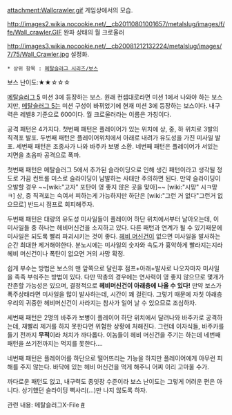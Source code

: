 attachment:Wallcrawler.gif
게임상에서의 모습.

http://images2.wikia.nocookie.net/__cb20110801001657/metalslug/images/f/fe/Wall_crawler.GIF
완파 상태의 월 크로울러

http://images3.wikia.nocookie.net/__cb20081212132224/metalslug/images/7/75/Wall_Crawler.jpg
설정화.

 * 상위 항목 : [[메탈슬러그 시리즈/보스]]
보스 난이도:★★☆☆☆

[[메탈슬러그 5]] 미션 3에 등장하는 보스. 원래 컨셉대로라면 미션 1에서 나와야 하는 보스지만, [[메탈슬러그 5]]는 미션 구성이 바뀌었기에 현재 미션 3에 등장하는 보스이다. 내구력은 레벨8 기준으로 600이다. 월 크로울러라는 이름은 가칭이다.

공격 패턴은 4가지다.
첫번째 패턴은 플레이어가 있는 위치에 상, 중, 하 위치로 3발의 직격포 발포.
두번째 패턴은 플레이어위치에서 아래로 내려가 유도성을 가진 미사일 발포.
세번째 패턴은 조종사가 나와 바주카 보병 소환.
네번째 패턴은 플레이어가 서있는 지면을 초음파 공격으로 폭파.

첫번째 패턴은 메탈슬러그 5에서 추가된 슬라이딩으로 인해 생긴 패턴이라고 생각될 정도로 가끔 컨트롤 미스로 슬라이딩이 남발하는 사태만 주의하면 된다. 만약 슬라이딩이 오발할 경우 ~~[wiki:"고자" 포탄이 영 좋지 않은 곳을 맞아]~~ [wiki:"시망" 시ㅋ망ㅋ] 상, 중 직격포는 숙여서 피하는게 가능하지만 하단은 [wiki:"그런 거 없다"그런거 없으므로] 반드시 점프로 회피해주자.

두번째 패턴은 대량의 유도성 미사일들이 플레이어 하단 위치에서부터 날아오는데, 이 미사일들 중 하나는 헤비머신건을 소지하고 있다. 다른 패턴과 연계가 될 수 있기때문에 미사일은 되도록 빨리 파괴시키는 것이 좋다. [[헤비 머신건]]이 없으면 미사일을 발사하는 순간 최대한 제거해야한다. 분노시에는 미사일의 숫자와 속도가 흉악하게 빨라지는지라 헤비 머신건이나 폭탄이 없으면 거의 사망 확정.

쉽게 부수는 방법은 보스의 맨 앞쪽으로 달린후 점프+아래+발사로 나오자마자 미사일을 족족 부숴주는 방법이 있다. 다만 딱총의 경우에는 연사력이 영 좋지 않으므로 몇개가 잔존할 가능성은 있으며, 결정적으로 '''헤비머신건이 아래층에 나올 수 있다!''' 만약 보스가 폭주상태라면 미사일을 많이 발사하는데, 시간이 꽤 걸린다. 그렇기 때문에 자칫 아래층 우리의 귀중한 헤비머신건이 사라지는 참사가 일어 날 수 있으므로 조심하자.

세번째 패턴은 2명의 바주카 보병이 플레이어 하단 위치에서 달려나와 바주카로 공격하는데, 재빨리 제거를 하지 못한다면 위험한 상황에 처해진다. 그런데 이자식들, 바주카를 들기 전까지 '''무적'''이라 처치가 까다롭다. 이놈들이 헤비 머신건을 주기는 하는데 네번째 패턴을 쓰기전까지는 먹지를 못한다….

네번째 패턴은 플레이어를 하단으로 떨어뜨리는 기능을 하지만 플레이어에게 아무런 피해를 주지 않는다. 바닥에 있는 헤비 머신건을 먹게 해주니 어찌 이리 고마울 수가.

까다로운 패턴도 없고, 내구력도 종잇장 수준이라 보스 난이도는 그렇게 어려운 편은 아니다. 상기했던 슬라이딩 삑사리(...)만 나지 않도록 하자.

관련 내용: 메탈슬러그X-File  [http://blog.naver.com/shot6459/220141373731 #]
